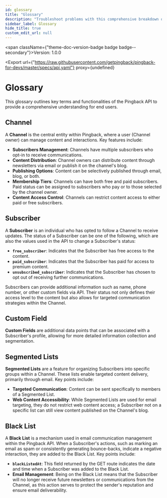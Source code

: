 ```yaml
---
id: glossary
title: "Glossary"
description: "Troubleshoot problems with this comprehensive breakdown of all error codes."
sidebar_label: Glossary
hide_title: true
custom_edit_url: null
---
```



<span className={"theme-doc-version-badge badge badge--secondary"}>Version: 1.0.0</span>

<Export
  url={"https://raw.githubusercontent.com/getpingback/pingback-for-devs/master/specs/api.yaml"}
  proxy={undefined}
></Export>

<h1 className={"openapi__heading"}>Glossary</h1>

This glossary outlines key terms and functionalities of the Pingback API to provide a comprehensive understanding for end users.

## Channel

A **Channel** is the central entity within Pingback, where a user (Channel owner) can manage content and interactions. Key features include:

- **Subscribers Management**: Channels have multiple subscribers who opt-in to receive communications.
- **Content Distribution**: Channel owners can distribute content through newsletters via email or publish it on the channel's blog.
- **Publishing Options**: Content can be selectively published through email, blog, or both.
- **Membership Tiers**: Channels can have both free and paid subscribers. Paid status can be assigned to subscribers who pay or to those selected by the channel owner.
- **Content Access Control**: Channels can restrict content access to either paid or free subscribers.

## Subscriber

A **Subscriber** is an individual who has opted to follow a Channel to receive updates. The status of a Subscriber can be one of the following, which are also the values used in the API to change a Subscriber's status:

- **`free_subscriber`**: Indicates that the Subscriber has free access to the content.
- **`paid_subscriber`**: Indicates that the Subscriber has paid for access to premium content.
- **`unsubscribed_subscriber`**: Indicates that the Subscriber has chosen to opt out of receiving further communications.

Subscribers can provide additional information such as name, phone number, or other custom fields via API. Their status not only defines their access level to the content but also allows for targeted communication strategies within the Channel.

## Custom Field

**Custom Fields** are additional data points that can be associated with a Subscriber's profile, allowing for more detailed information collection and segmentation.

## Segmented Lists

**Segmented Lists** are a feature for organizing Subscribers into specific groups within a Channel. These lists enable targeted content delivery, primarily through email. Key points include:

- **Targeted Communication**: Content can be sent specifically to members of a Segmented List.
- **Web Content Accessibility**: While Segmented Lists are used for email targeting, they do not restrict web content access; a Subscriber not on a specific list can still view content published on the Channel's blog.

## Black List

A **Black List** is a mechanism used in email communication management within the Pingback API. When a Subscriber's actions, such as marking an email as spam or consistently generating bounce-backs, indicate a negative interaction, they are added to the Black List. Key points include:

- **`blackListedAt`**: This field returned by the GET route indicates the date and time when a Subscriber was added to the Black List.
- **Email Management**: Being on the Black List means that the Subscriber will no longer receive future newsletters or communications from the Channel, as this action serves to protect the sender's reputation and ensure email deliverability.
